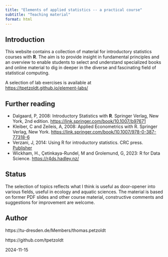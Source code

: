 ---
title: "Elements of applied statistics -- a practical course"
subtitle: "Teaching material"
format: html
---

## Introduction

This website contains a collection of material for introductory statistics 
courses with **R**. The aim is to provide insight in fundamental principles and 
an overview to enable students to select and understand specialized books 
and online material to dig in deeper in the diverse and fascinating field of 
statistical computing.

A selection of lab exercises is available at [https://tpetzoldt.github.io/element-labs/](https://tpetzoldt.github.io/element-labs/)


## Further reading

- Dalgaard, P, 2008: Introductory Statistics with **R**. Springer Verlag, New York, 2nd edition. 
      [https://link.springer.com/book/10.1007/b97671](https://link.springer.com/book/10.1007/b97671)
- Kleiber, C and Zeileis, A, 2008: Applied Econometrics with R. Springer Verlag, New York. 
    [https://link.springer.com/book/10.1007/978-0-387-77318-6](https://link.springer.com/book/10.1007/978-0-387-77318-6)
- Verzani, J, 2014: Using R for introductory statistics. CRC press. 
      [Publisher](https://www.routledge.com/Using-R-for-Introductory-Statistics/Verzani/p/book/9781466590731)
- Wickham, H., Çetinkaya-Rundel, M and Grolemund, G, 2023: R for Data Science.
      [https://r4ds.hadley.nz/](https://r4ds.hadley.nz/)

## Status

The selection of topics reflects what I think is useful as door-opener into 
various fields, useful in ecology and aquatic sciences. The material is 
based on former PDF slides and other course material, constructive comments and 
suggestions for improvement are welcome.


## Author

https://tu-dresden.de/Members/thomas.petzoldt

https://github.com/tpetzoldt

2024-11-15
